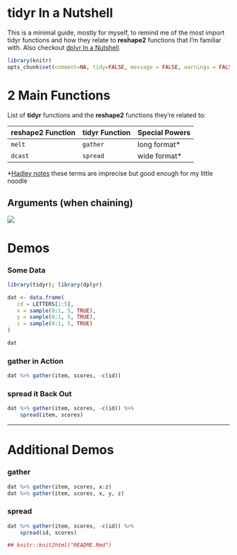 tidyr In a Nutshell
===

This is a minimal guide, mostly for myself, to remind me of the most import tidyr functions and how they relate to **reshape2** functions that I'm familiar with. Also checkout [dplyr In a Nutshell](https://github.com/trinker/dplyr_in_a_nutshell).

```r
library(knitr)
opts_chunk$set(comment=NA, tidy=FALSE, message = FALSE, warnings = FALSE)
```

# 2  Main Functions

List of **tidyr** functions and the **reshape2** functions they're related to:

reshape2 Function    | tidyr Function | Special Powers
---------------------|-------------------|----------------------------
`melt`               |  `gather`         | long format\*
`dcast`              |  `spread`         | wide format\*


\*[Hadley notes](http://vita.had.co.nz/papers/tidy-data.pdf) these terms are imprecise but good enough for my little noodle

## Arguments (when chaining)

![](tidyr.png)


# Demos
### Some Data
```r
library(tidyr); library(dplyr)

dat <- data.frame(
   id = LETTERS[1:5],
   x = sample(0:1, 5, TRUE),
   y = sample(0:1, 5, TRUE),
   z = sample(0:1, 5, TRUE)
)

dat
```

### gather in Action

```r
dat %>% gather(item, scores, -c(id))
```

### spread it Back Out

```r
dat %>% gather(item, scores, -c(id)) %>%
    spread(item, scores)
```

---

# Additional Demos

### gather

```r
dat %>% gather(item, scores, x:z) 
dat %>% gather(item, scores, x, y, z) 
```

### spread

```r
dat %>% gather(item, scores, -c(id)) %>%
    spread(id, scores)
```


```r
## knitr::knit2html("README.Rmd")
```
